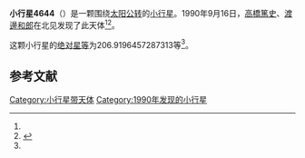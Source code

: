 {{Infobox planet
| bgcolour = #FFFFC0
| name = 4644 Oumu
| symbol = 
| image = 
| caption = 
| discovery = yes
| discovery_ref = 
| discoverer = [[高橋篤史|高橋篤史]]、[[渡邊和郎|渡邊和郎]]
| discovery_site = [[北见|北见]] 
| discovered = 1990年9月16日
| designations = yes
| mp_name = 
| named_after = 
| alt_names = 1990 SR3/ 1951 GC / 1982 UA2 / 1985 JF2 / 1989 HE
| mp_category = [[主带小行星|主带小行星]]
| orbit_ref = <ref name="a">[http://ssd.jpl.nasa.gov/sbdb.cgi?sstr=4644 4644 Oumu] {{Wayback|url=http://ssd.jpl.nasa.gov/sbdb.cgi?sstr=4644 |date=20201124010058 }}，小行星數據庫瀏覽器（JPL Small-Body Database Browser）－[[美国国家航空航天局|美国国家航空航天局]]喷气推进实验室</ref>
| epoch = 2456400.5 (2013年4月18日更新)
| aphelion = {{convert|2.981883036874735|AU|km|3|abbr=on|lk=out}}
| perihelion = {{convert|2.234904436927925|AU|km|3|abbr=on}}
| semimajor = {{convert|2.60839373690133|AU|km|3|abbr=on}}
| eccentricity = 0.14318747
| period = 1538.714867 [[日|日]]<br />4.21[[儒略年|儒略年]]
| avg_speed = 
| inclination = 14.13327247261588
| asc_node = 48.24178074806238
| mean_anomaly = 
| arg_peri = 206.9196457287313
| satellites = 
| physical_characteristics = yes
| dimensions = 
| mass = 
| density = 
| surface_grav = 
| escape_velocity = 
| sidereal_day = 
| axial_tilt = 
| pole_ecliptic_lat = 
| pole_ecliptic_lon = 
| albedo = 
| temperatures= 
| temp_name1 = 
| mean_temp_1 = 
| max_temp_1 = 
| temp_name2 = 
| max_temp_2 = 
| spectral_type = 
| abs_magnitude = 206.9196457287313
}}

'''小行星4644'''（{{lang-en|4644 Oumu}}）是一颗围绕[[太阳|太阳]][[公转|公转]]的[[小行星|小行星]]。1990年9月16日，[[高橋篤史|高橋篤史]]、[[渡邊和郎|渡邊和郎]]在北见发现了此天体<ref name="a" /><ref>{{cite news|title=小行星列表|url=http://cfa-www.harvard.edu/iau/lists/NumberedMPs.txt|accessdate=2013-07-08|newspaper=哈佛大学|archive-date=2008-05-17|archive-url=https://web.archive.org/web/20080517010638/http://cfa-www.harvard.edu/iau/lists/NumberedMPs.txt|dead-url=no}}</ref>。

这颗小行星的[[绝对星等|绝对星等]]为206.9196457287313等<ref name="a" />。

==参考文献==
{{reflist}}
{{Minor Planet Number|[[小行星4643|小行星4643]]|[[小行星4645|小行星4645]]}}

{{小天体}}

[[Category:小行星带天体|Category:小行星带天体]]
[[Category:1990年发现的小行星|Category:1990年发现的小行星]]

{{asteroid-stub}}